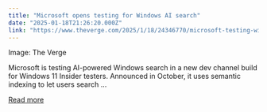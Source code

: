 ```yaml
---
title: "Microsoft opens testing for Windows AI search"
date: "2025-01-18T21:26:20.000Z"
link: "https://www.theverge.com/2025/1/18/24346770/microsoft-testing-windows-ai-search-copilot-plus-pcs"
---
```


Image: The Verge
    

  
Microsoft is testing AI-powered Windows search in a new dev channel build for Windows 11 Insider testers. Announced in October, it uses semantic indexing to let users search ...

[Read more](https://www.theverge.com/2025/1/18/24346770/microsoft-testing-windows-ai-search-copilot-plus-pcs)
